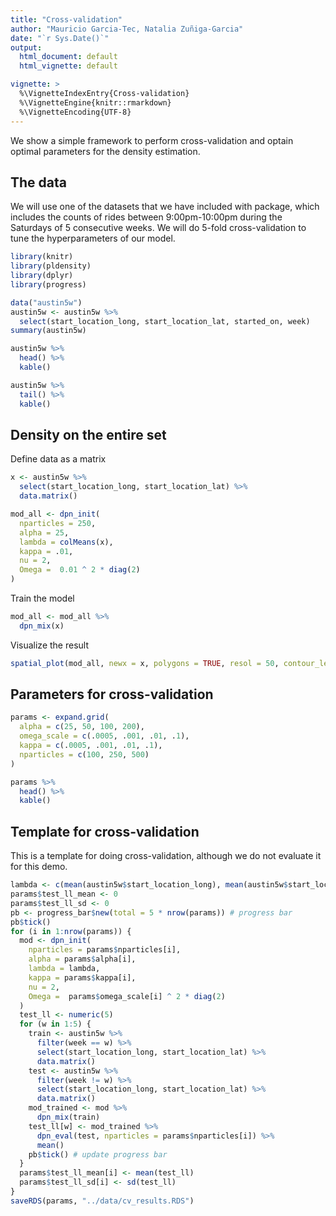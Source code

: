 ```yaml
---
title: "Cross-validation"
author: "Mauricio Garcia-Tec, Natalia Zuñiga-Garcia"
date: "`r Sys.Date()`"
output:
  html_document: default
  html_vignette: default

vignette: >
  %\VignetteIndexEntry{Cross-validation}
  %\VignetteEngine{knitr::rmarkdown}
  %\VignetteEncoding{UTF-8}
---
```



We show a simple framework to perform cross-validation and optain optimal parameters for the density estimation. 

## The data

We will use one of the datasets that we have included with package, which includes the counts of rides between 9:00pm-10:00pm during the Saturdays of 5 consecutive weeks. We will do 5-fold cross-validation to tune the hyperparameters of our model.

```r
library(knitr)
library(pldensity)
library(dplyr)
library(progress)
```

```r
data("austin5w") 
austin5w <- austin5w %>% 
  select(start_location_long, start_location_lat, started_on, week) 
summary(austin5w)
```

```r
austin5w %>% 
  head() %>%
  kable()
```

```r
austin5w %>% 
  tail() %>%
  kable()
```


## Density on the entire set

Define data as a matrix

```r
x <- austin5w %>% 
  select(start_location_long, start_location_lat) %>% 
  data.matrix()
```

```r
mod_all <- dpn_init(
  nparticles = 250,
  alpha = 25,
  lambda = colMeans(x),
  kappa = .01,
  nu = 2,
  Omega =  0.01 ^ 2 * diag(2)
) 
```

Train the model

```r
mod_all <- mod_all %>% 
  dpn_mix(x)
```

Visualize the result 

```r
spatial_plot(mod_all, newx = x, polygons = TRUE, resol = 50, contour_levels = 500)
```


## Parameters for cross-validation

```r
params <- expand.grid(
  alpha = c(25, 50, 100, 200),
  omega_scale = c(.0005, .001, .01, .1),
  kappa = c(.0005, .001, .01, .1),
  nparticles = c(100, 250, 500)
)
```

```r
params %>% 
  head() %>% 
  kable()
```


## Template for cross-validation

This is a template for doing cross-validation, although we do not evaluate it for this demo.

```r
lambda <- c(mean(austin5w$start_location_long), mean(austin5w$start_location_lat))
params$test_ll_mean <- 0
params$test_ll_sd <- 0
pb <- progress_bar$new(total = 5 * nrow(params)) # progress bar
pb$tick()
for (i in 1:nrow(params)) {
  mod <- dpn_init(
    nparticles = params$nparticles[i],
    alpha = params$alpha[i],
    lambda = lambda,
    kappa = params$kappa[i],
    nu = 2,
    Omega =  params$omega_scale[i] ^ 2 * diag(2)
  )
  test_ll <- numeric(5)
  for (w in 1:5) {
    train <- austin5w %>% 
      filter(week == w) %>% 
      select(start_location_long, start_location_lat) %>% 
      data.matrix()
    test <- austin5w %>% 
      filter(week != w) %>% 
      select(start_location_long, start_location_lat) %>% 
      data.matrix()
    mod_trained <- mod %>% 
      dpn_mix(train)
    test_ll[w] <- mod_trained %>% 
      dpn_eval(test, nparticles = params$nparticles[i]) %>% 
      mean()
    pb$tick() # update progress bar
  }
  params$test_ll_mean[i] <- mean(test_ll)
  params$test_ll_sd[i] <- sd(test_ll)
}
saveRDS(params, "../data/cv_results.RDS")
```





